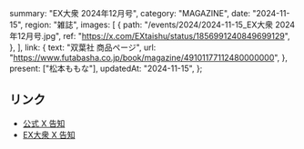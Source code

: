   summary: "EX大衆 2024年12月号",
  category: "MAGAZINE",
  date: "2024-11-15",
  region: "雑誌",
  images: [
    {
      path: "/events/2024/2024-11-15_EX大衆 2024年12月号.jpg",
      ref: "https://x.com/EXtaishu/status/1856991240849699129",
    },
  ],
  link: {
    text: "双葉社 商品ページ",
    url: "https://www.futabasha.co.jp/book/magazine/49101177112480000000",
  },
  present: ["松本ももな"],
  updatedAt: "2024-11-15",
};

## リンク

- [公式 X 告知](https://x.com/takanenofficial/status/1857287425195974974)
- [EX大衆 X 告知](https://x.com/EXtaishu/status/1856991240849699129)
